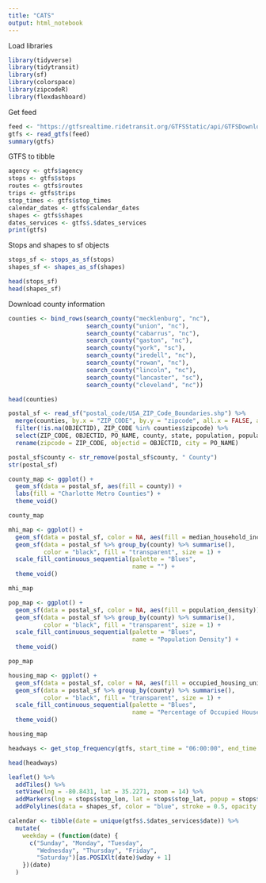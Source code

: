 ```yaml
---
title: "CATS"
output: html_notebook
---
```


<!--
https://gtfs-validator-results.mobilitydata.org/e43d2d30-b810-4c75-8276-84e831c293f6/report.html
https://hub.arcgis.com/datasets/d6f7ee6129e241cc9b6f75978e47128b_0/about
-->

Load libraries
```r
library(tidyverse)
library(tidytransit)
library(sf)
library(colorspace)
library(zipcodeR)
library(flexdashboard)
```

Get feed
```r
feed <- "https://gtfsrealtime.ridetransit.org/GTFSStatic/api/GTFSDownload/GTFS.zip"
gtfs <- read_gtfs(feed)
summary(gtfs)
```

GTFS to tibble
```r
agency <- gtfs$agency
stops <- gtfs$stops
routes <- gtfs$routes
trips <- gtfs$trips
stop_times <- gtfs$stop_times
calendar_dates <- gtfs$calendar_dates
shapes <- gtfs$shapes
dates_services <- gtfs$.$dates_services
print(gtfs)
```

Stops and shapes to sf objects
```r
stops_sf <- stops_as_sf(stops)
shapes_sf <- shapes_as_sf(shapes)

head(stops_sf)
head(shapes_sf)
```

Download county information
```r
counties <- bind_rows(search_county("mecklenburg", "nc"),
                      search_county("union", "nc"),
                      search_county("cabarrus", "nc"),
                      search_county("gaston", "nc"),
                      search_county("york", "sc"),
                      search_county("iredell", "nc"),
                      search_county("rowan", "nc"),
                      search_county("lincoln", "nc"),
                      search_county("lancaster", "sc"),
                      search_county("cleveland", "nc"))

head(counties)
```


```r
postal_sf <- read_sf("postal_code/USA_ZIP_Code_Boundaries.shp") %>%
  merge(counties, by.x = "ZIP_CODE", by.y = "zipcode", all.x = FALSE, all.y = TRUE) %>%
  filter(!is.na(OBJECTID), ZIP_CODE %in% counties$zipcode) %>%
  select(ZIP_CODE, OBJECTID, PO_NAME, county, state, population, population_density, housing_units, occupied_housing_units, median_household_income, bounds_west, bounds_east, bounds_north, bounds_south, geometry) %>%
  rename(zipcode = ZIP_CODE, objectid = OBJECTID, city = PO_NAME)

postal_sf$county <- str_remove(postal_sf$county, " County")
str(postal_sf)
```

```r
county_map <- ggplot() +
  geom_sf(data = postal_sf, aes(fill = county)) +
  labs(fill = "Charlotte Metro Counties") +
  theme_void()

county_map
```

```r
mhi_map <- ggplot() +
  geom_sf(data = postal_sf, color = NA, aes(fill = median_household_income)) +
  geom_sf(data = postal_sf %>% group_by(county) %>% summarise(),
          color = "black", fill = "transparent", size = 1) +
  scale_fill_continuous_sequential(palette = "Blues",
                                   name = "") +
  theme_void()

mhi_map
```

```r
pop_map <- ggplot() +
  geom_sf(data = postal_sf, color = NA, aes(fill = population_density)) +
  geom_sf(data = postal_sf %>% group_by(county) %>% summarise(),
          color = "black", fill = "transparent", size = 1) +
  scale_fill_continuous_sequential(palette = "Blues",
                                   name = "Population Density") +
  theme_void()

pop_map
```

```r
housing_map <- ggplot() +
  geom_sf(data = postal_sf, color = NA, aes(fill = occupied_housing_units/housing_units)) +
  geom_sf(data = postal_sf %>% group_by(county) %>% summarise(),
          color = "black", fill = "transparent", size = 1) +
  scale_fill_continuous_sequential(palette = "Blues",
                                   name = "Percentage of Occupied Houses") +
  theme_void()

housing_map
```


```r
headways <- get_stop_frequency(gtfs, start_time = "06:00:00", end_time = "22:00:00", service_ids = gtfs$.$dates_services$service_id)

head(headways)
```

```r
leaflet() %>%
  addTiles() %>%
  setView(lng = -80.8431, lat = 35.2271, zoom = 14) %>%
  addMarkers(lng = stops$stop_lon, lat = stops$stop_lat, popup = stops$stop_name) %>%
  addPolylines(data = shapes_sf, color = "blue", stroke = 0.5, opacity = 0.5)
```

```r
calendar <- tibble(date = unique(gtfs$.$dates_services$date)) %>% 
  mutate(
    weekday = (function(date) {
      c("Sunday", "Monday", "Tuesday", 
        "Wednesday", "Thursday", "Friday", 
        "Saturday")[as.POSIXlt(date)$wday + 1]
    })(date)
  )
```

